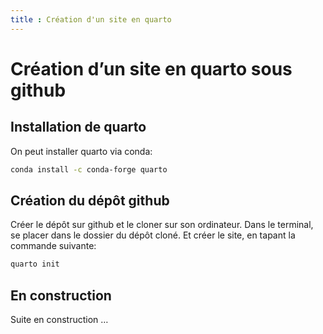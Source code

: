 ```yaml
---
title : Création d'un site en quarto
---
```


# Création d'un site en quarto sous github

## Installation de quarto

On peut installer quarto via conda:
```bash
conda install -c conda-forge quarto
```

## Création du dépôt github 

Créer le dépôt sur github et le cloner sur son ordinateur. Dans le terminal, se placer dans le dossier du dépôt cloné.
Et créer le site, en tapant la commande suivante:
```bash
quarto init
```

## En construction
Suite en construction  ...
